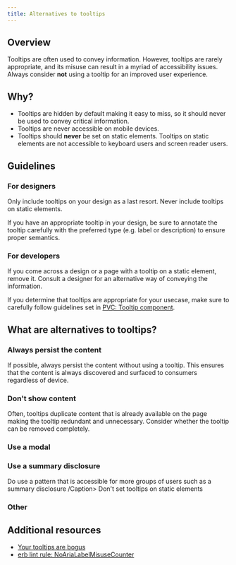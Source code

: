 ```yaml
---
title: Alternatives to tooltips
---
```


## Overview

Tooltips are often used to convey information. However, tooltips are rarely appropriate, and its misuse can result in a myriad of accessibility issues.
Always consider **not** using a tooltip for an improved user experience.

## Why?

- Tooltips are hidden by default making it easy to miss, so it should never be used to convey critical information.
- Tooltips are never accessible on mobile devices.
- Tooltips should **never** be set on static elements. Tooltips on static elements are not accessible to keyboard users and screen reader users.

## Guidelines 

### For designers

Only include tooltips on your design as a last resort. Never include tooltips on static elements. 

If you have an appropriate tooltip in your design, be sure to annotate the tooltip carefully with the preferred type (e.g. label or description) to ensure proper semantics.

### For developers

If you come across a design or a page with a tooltip on a static element, remove it. Consult a designer for an alternative way of conveying the information.

If you determine that tooltips are appropriate for your usecase, make sure to carefully follow guidelines set in [PVC: Tooltip component](https://primer.style/view-components/components/alpha/tooltip).

## What are alternatives to tooltips?

### Always persist the content

If possible, always persist the content without using a tooltip. This ensures that the content is always discovered and surfaced to consumers regardless of device.

### Don't show content

Often, tooltips duplicate content that is already available on the page making the tooltip redundant and unnecessary. Consider whether the tooltip can be removed completely. 

### Use a modal

### Use a summary disclosure

<DoDontContainer stacked>
    <Do>
       <Caption>Do use a pattern that is accessible for more groups of users such as a summary disclosure /Caption>
    </Do>
    <Dont>
       <Caption>Don't set tooltips on static elements</Caption>
    </Dont>
</DoDontContainer>

### Other

## Additional resources 

- [Your tooltips are bogus](https://heydonworks.com/article/your-tooltips-are-bogus/)
- [erb lint rule: NoAriaLabelMisuseCounter](https://github.com/github/erblint-github/blob/main/docs/rules/accessibility/no-aria-label-misuse-counter.md#no-aria-label-misuse-counter)